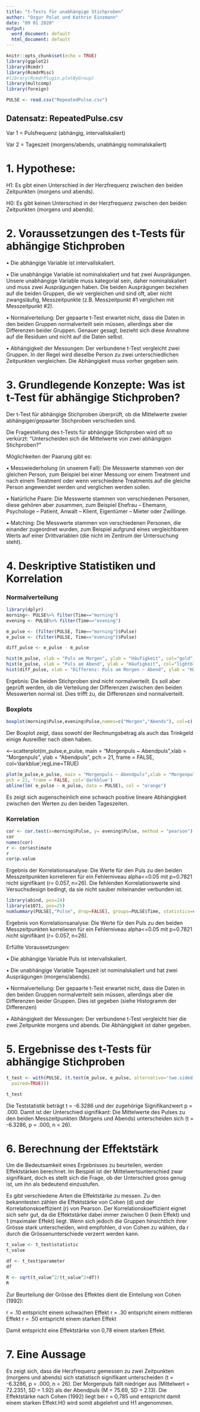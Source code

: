 ---
title: "t-Tests für unabhängige Stichproben"
author: "Ozgur Polat und Kathrin Einzmann"
date: "09 01 2020"
output:
  word_document: default
  html_document: default
---

```{r setup, include=FALSE}
knitr::opts_chunk$set(echo = TRUE)
library(ggplot2)
library(Rcmdr)
library(RcmdrMisc)
#library(RcmdrPlugin.plotByGroup)
library(multcomp)
library(foreign)

PULSE <- read.csv("RepeatedPulse.csv")

```

## Datensatz: RepeatedPulse.csv

Var 1 = Pulsfrequenz (abhängig, intervallskaliert)

Var 2 = Tageszeit (morgens/abends, unabhängig nominalskaliert)

1. Hypothese:
==============

H1: Es gibt einen Unterschied in der Herzfrequenz zwischen den beiden Zeitpunkten (morgens und abends). 

H0: Es gibt keinen Unterschied in der Herzfrequenz zwischen den beiden Zeitpunkten (morgens und abends).


2.	Voraussetzungen des t-Tests für abhängige Stichproben
=========================================================

• Die abhängige Variable ist intervallskaliert.

• Die unabhängige Variable ist nominalskaliert und hat zwei Ausprägungen. Unsere unabhängige Variable muss kategorial sein, daher nominalskaliert und muss zwei Ausprägungen haben. Die beiden Ausprägungen beziehen auf die beiden Gruppen, die wir vergleichen und sind oft, aber nicht zwangsläufig, Messzeitpunkte (z.B. Messzeitpunkt #1 verglichen mit Messzeitpunkt #2). 

• Normalverteilung: Der gepaarte t-Test erwartet nicht, dass die Daten in den beiden Gruppen normalverteilt sein müssen, allerdings aber die Differenzen beider Gruppen. Genauer gesagt, bezieht sich diese Annahme auf die Residuen und nicht auf die Daten selbst. 

• Abhängigkeit der Messungen: Der verbundene t-Test vergleicht zwei Gruppen. In der Regel wird dieselbe Person zu zwei unterschiedlichen Zeitpunkten vergleichen. Die Abhängigkeit muss vorher gegeben sein. 

3.	Grundlegende Konzepte: Was ist t-Test für abhängige Stichproben?
====================================================================

Der t-Test für abhängige Stichproben überprüft, ob die Mittelwerte zweier abhängiger/gepaarter Stichproben verschieden sind.

Die Fragestellung des t-Tests für abhängige Stichproben wird oft so verkürzt: "Unterscheiden sich die Mittelwerte von zwei abhängigen Stichproben?"

Möglichkeiten der Paarung gibt es:

• Messwiederholung (in unserem Fall): Die Messwerte stammen von der gleichen Person, zum Beispiel bei einer Messung vor einem Treatment und nach einem Treatment oder wenn verschiedene Treatments auf die gleiche Person angewendet werden und verglichen werden sollen.

• Natürliche Paare: Die Messwerte stammen von verschiedenen Personen, diese gehören aber zusammen, zum Beispiel Ehefrau – Ehemann, Psychologe – Patient, Anwalt – Klient, Eigentümer – Mieter oder Zwillinge.

• Matching: Die Messwerte stammen von verschiedenen Personen, die einander zugeordnet wurden, zum Beispiel aufgrund eines vergleichbaren Werts auf einer Drittvariablen (die nicht im Zentrum der Untersuchung steht).

4.	Deskriptive Statistiken und Korrelation
===========================================

### Normalverteilung
```{r}
library(dplyr)
morning<- PULSE%>% filter(Time=="morning")
evening <- PULSE%>% filter(Time=="evening")

m_pulse <- (filter(PULSE, Time=="morning")$Pulse)
e_pulse <- (filter(PULSE, Time=="evening")$Pulse)

diff_pulse <- e_pulse - m_pulse

hist(m_pulse, xlab = "Puls am Morgen", ylab = "Häufigkeit", col="gold", nclass = 5)
hist(e_pulse, xlab = "Puls am Abend", ylab = "Häufigkeit", col="lightblue", nclass = 5)
hist(diff_pulse, xlab = "Differenz: Puls am Morgen ~ Abend", ylab = "Häufigkeit", col = "pink", nclass = 5)

```

Ergebnis: Die beiden Stichproben sind nicht normalverteilt. Es soll aber geprüft werden, ob die Verteilung der Differenzen zwischen den beiden Messwerten normal ist. Dies trifft zu, die Differenzen sind normalverteilt.

### Boxplots
```{r}

boxplot(morning$Pulse,evening$Pulse,names=c("Morgen","Abends"), col=c('powderblue', 'mistyrose'),main="Puls")

```

Der Boxplot zeigt, dass sowohl der Rechnungsbetrag als auch das Trinkgeld einige Ausreißer nach oben haben.

<--scatterplot(m_pulse,e_pulse, main = "Morgenpuls ~ Abendpuls",xlab = "Morgenpuls", ylab = "Abendpuls",
pch = 21, frame = FALSE, col='darkblue',regLine=TRUE)

```{r}

plot(m_pulse,e_pulse, main = "Morgenpuls ~ Abendpuls",xlab = "Morgenpuls", ylab = "Abendpuls",
pch = 21, frame = FALSE, col='darkblue')
abline(lm( e_pulse ~ m_pulse, data = PULSE), col = "orange")

```

Es zeigt sich augenscheinlich eine schwach positive lineare Abhängigkeit zwischen den Werten zu den beiden Tageszeiten.

### Korrelation

```{r}
cor <- cor.test(x=morning$Pulse, y= evening$Pulse, method = "pearson")
cor
names(cor)
r <- cor$estimate
r
cor$p.value

```

Ergebnis der Korrelationsanalyse: Die Werte für den Puls zu den beiden Messzeitpunkten korrelieren für ein Fehlerniveau alpha<=0.05 mit p=0.7821 nicht signifikant (r= 0.057, n=26). Die fehlenden Korrelationswerte sind Versuchsdesign bedingt, da sie nicht sauber miteinander verbunden ist.

```{r}
library(abind, pos=24)
library(e1071, pos=25)
numSummary(PULSE[,"Pulse", drop=FALSE], groups=PULSE$Time, statistics=c("mean", "sd", "IQR", "quantiles", "skewness", "kurtosis"), quantiles=c(0,.25,.5,.75,1), type="2")

```

Ergebnis von Korrelationsanalyse: Die Werte für den Puls zu den beiden Messzeitpunkten korrelieren für ein Fehlerniveau alpha<=0.05 mit p=0.7821 nicht signifikant (r= 0.057, n=26).

Erfüllte Voraussetzungen:

• Die abhängige Variable Puls ist intervallskaliert. 

• Die unabhängige Variable Tageszeit ist nominalskaliert und hat zwei Ausprägungen (morgens/abends). 

• Normalverteilung: Der gepaarte t-Test erwartet nicht, dass die Daten in den beiden Gruppen normalverteilt sein müssen, allerdings aber die Differenzen beider Gruppen. Dies ist gegeben (siehe Histogramm der Differenzen)

• Abhängigkeit der Messungen: Der verbundene t-Test vergleicht hier die zwei Zeitpunkte morgens und abends. Die Abhängigkeit ist daher gegeben.

5.	Ergebnisse des t-Tests für abhängige Stichproben
====================================================

```{r}
t_test <- with(PULSE, (t.test(m_pulse, e_pulse, alternative='two.sided', conf.level=.95, 
  paired=TRUE)))

t_test

```
Die Teststatistik beträgt t = -6.3286 und der zugehörige Signifikanzwert p = .000. Damit ist der Unterschied signifikant: Die Mittelwerte des Pulses zu den beiden Messzeitpunkten (Morgens und Abends) unterscheiden sich (t = -6.3286, p = .000, n = 26).

6.	Berechnung der Effektstärk
==============================

Um die Bedeutsamkeit eines Ergebnisses zu beurteilen, werden Effektstärken berechnet. Im Beispiel ist der Mittelwertsunterschied zwar signifikant, doch es stellt sich die Frage, ob der Unterschied gross genug ist, um ihn als bedeutend einzustufen.

Es gibt verschiedene Arten die Effektstärke zu messen. Zu den bekanntesten zählen die Effektstärke von Cohen (d) und der Korrelationskoeffizient (r) von Pearson. Der Korrelationskoeffizient eignet sich sehr gut, da die Effektstärke dabei immer zwischen 0 (kein Effekt) und 1 (maximaler Effekt) liegt. Wenn sich jedoch die Gruppen hinsichtlich ihrer Grösse stark unterscheiden, wird empfohlen, d von Cohen zu wählen, da r durch die Grössenunterschiede verzerrt werden kann.

```{r}
t_value <- t_test$statistic
t_value

df <- t_test$parameter
df

R <- sqrt(t_value^2/(t_value^2+df))
R

```

Zur Beurteilung der Grösse des Effektes dient die Einteilung von Cohen (1992):

r = .10 entspricht einem schwachen Effekt
r = .30 entspricht einem mittleren Effekt
r = .50 entspricht einem starken Effekt

Damit entspricht eine Effektstärke von 0,78 einem starken Effekt.


7.	Eine Aussage
================
Es zeigt sich, dass die Herzfrequenz gemessen zu zwei Zeitpunkten (morgens und abends) sich statistisch signifikant unterscheiden (t = -6.3286, p = .000, n = 26). Der Morgenpuls fällt niedriger aus (Mittelwert = 72.2351, SD = 1.92) als der Abendpuls (M = 75.69, SD = 2.13). Die Effektstärke nach Cohen (1992) liegt bei r = 0,785 und entspricht damit einem starken Effekt.H0 wird somit abgelehnt und H1 angenommen.




